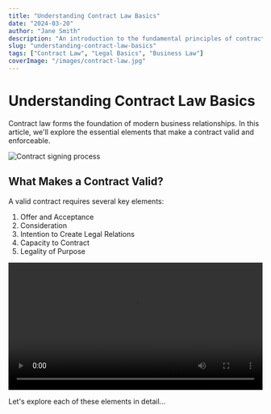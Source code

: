 ```yaml
---
title: "Understanding Contract Law Basics"
date: "2024-03-20"
author: "Jane Smith"
description: "An introduction to the fundamental principles of contract law and their practical applications."
slug: "understanding-contract-law-basics"
tags: ["Contract Law", "Legal Basics", "Business Law"]
coverImage: "/images/contract-law.jpg"
---
```


# Understanding Contract Law Basics

Contract law forms the foundation of modern business relationships. In this article, we'll explore the essential elements that make a contract valid and enforceable.

![Contract signing process](/images/contract-signing.jpg)

## What Makes a Contract Valid?

A valid contract requires several key elements:

1. Offer and Acceptance
2. Consideration
3. Intention to Create Legal Relations
4. Capacity to Contract
5. Legality of Purpose

<video width="100%" controls>
  <source src="/videos/contract-explanation.mp4" type="video/mp4" />
  Your browser does not support the video tag.
</video>

Let's explore each of these elements in detail...